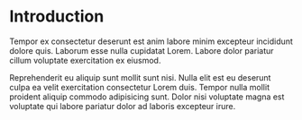 # Introduction

Tempor ex consectetur deserunt est anim labore minim excepteur incididunt dolore quis. Laborum esse nulla cupidatat Lorem. Labore dolor pariatur cillum voluptate exercitation ex eiusmod.

Reprehenderit eu aliquip sunt mollit sunt nisi. Nulla elit est eu deserunt culpa ea velit exercitation consectetur Lorem duis. Tempor nulla mollit proident aliquip commodo adipisicing sunt. Dolor nisi voluptate magna est voluptate qui labore pariatur dolor ad laboris excepteur irure.